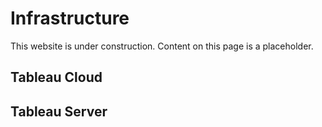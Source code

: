
# Infrastructure

<Callout type="warning" emoji="⚠️">
  This website is under construction. Content on this page is a placeholder.
</Callout>

## Tableau Cloud

## Tableau Server
